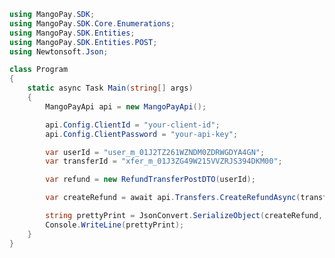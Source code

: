 ```csharp .NET 
using MangoPay.SDK;
using MangoPay.SDK.Core.Enumerations;
using MangoPay.SDK.Entities;
using MangoPay.SDK.Entities.POST;
using Newtonsoft.Json;

class Program
{
    static async Task Main(string[] args)
    {
        MangoPayApi api = new MangoPayApi();

        api.Config.ClientId = "your-client-id";
        api.Config.ClientPassword = "your-api-key";

        var userId = "user_m_01J2TZ261WZNDM0ZDRWGDYA4GN";
        var transferId = "xfer_m_01J3ZG49W215VVZRJS394DKM00";

        var refund = new RefundTransferPostDTO(userId);

        var createRefund = await api.Transfers.CreateRefundAsync(transferId, refund);

        string prettyPrint = JsonConvert.SerializeObject(createRefund, Formatting.Indented);
        Console.WriteLine(prettyPrint);
    }
}
```